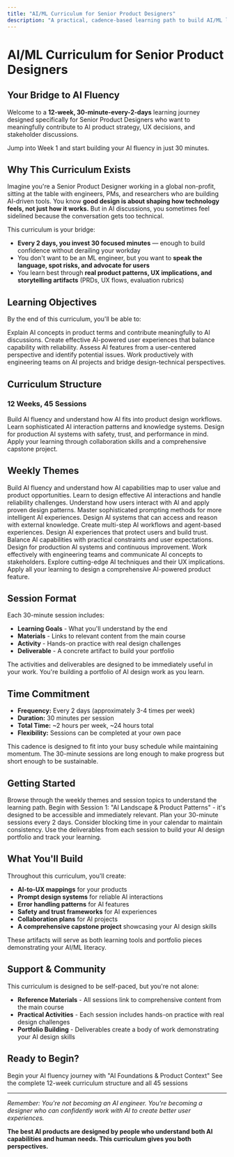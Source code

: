 ```yaml
---
title: "AI/ML Curriculum for Senior Product Designers"
description: "A practical, cadence-based learning path to build AI/ML literacy for product design"
---
```


# AI/ML Curriculum for Senior Product Designers

## Your Bridge to AI Fluency

Welcome to a **12-week, 30-minute-every-2-days** learning journey designed specifically for Senior Product Designers who want to meaningfully contribute to AI product strategy, UX decisions, and stakeholder discussions.

<Card title="Quick Start" icon="rocket" href="/curriculum/weeks/week-01">
Jump into Week 1 and start building your AI fluency in just 30 minutes.
</Card>

## Why This Curriculum Exists

Imagine you're a Senior Product Designer working in a global non-profit, sitting at the table with engineers, PMs, and researchers who are building AI-driven tools. You know **good design is about shaping how technology feels, not just how it works.** But in AI discussions, you sometimes feel sidelined because the conversation gets too technical.

This curriculum is your bridge:

- **Every 2 days, you invest 30 focused minutes** — enough to build confidence without derailing your workday
- You don't want to be an ML engineer, but you want to **speak the language, spot risks, and advocate for users**
- You learn best through **real product patterns, UX implications, and storytelling artifacts** (PRDs, UX flows, evaluation rubrics)

## Learning Objectives

By the end of this curriculum, you'll be able to:

<CardGroup cols={2}>
<Card title="Speak Confidently" icon="message-circle">
Explain AI concepts in product terms and contribute meaningfully to AI discussions.
</Card>

<Card title="Design AI Experiences" icon="palette">
Create effective AI-powered user experiences that balance capability with reliability.
</Card>

<Card title="Evaluate AI Features" icon="eye">
Assess AI features from a user-centered perspective and identify potential issues.
</Card>

<Card title="Collaborate Effectively" icon="users">
Work productively with engineering teams on AI projects and bridge design-technical perspectives.
</Card>
</CardGroup>

## Curriculum Structure

### 12 Weeks, 45 Sessions

<Steps>
<Step title="Weeks 1-3: Foundations">
Build AI fluency and understand how AI fits into product design workflows.
</Step>

<Step title="Weeks 4-6: Advanced Techniques">
Learn sophisticated AI interaction patterns and knowledge systems.
</Step>

<Step title="Weeks 7-9: Production & Safety">
Design for production AI systems with safety, trust, and performance in mind.
</Step>

<Step title="Weeks 10-12: Collaboration & Application">
Apply your learning through collaboration skills and a comprehensive capstone project.
</Step>
</Steps>

## Weekly Themes

<AccordionGroup>
<Accordion title="Week 1: AI Foundations & Product Context">
Build AI fluency and understand how AI capabilities map to user value and product opportunities.
</Accordion>

<Accordion title="Week 2: Prompting & Structured Outputs">
Learn to design effective AI interactions and handle reliability challenges.
</Accordion>

<Accordion title="Week 3: AI UX Behavior & Patterns">
Understand how users interact with AI and apply proven design patterns.
</Accordion>

<Accordion title="Week 4: Advanced Prompting Techniques">
Master sophisticated prompting methods for more intelligent AI experiences.
</Accordion>

<Accordion title="Week 5: RAG & Knowledge Systems">
Design AI systems that can access and reason with external knowledge.
</Accordion>

<Accordion title="Week 6: Agents & Orchestration">
Create multi-step AI workflows and agent-based experiences.
</Accordion>

<Accordion title="Week 7: Safety, Security & Trust">
Design AI experiences that protect users and build trust.
</Accordion>

<Accordion title="Week 8: Cost, Latency & Performance">
Balance AI capabilities with practical constraints and user expectations.
</Accordion>

<Accordion title="Week 9: Production & MLOps">
Design for production AI systems and continuous improvement.
</Accordion>

<Accordion title="Week 10: Collaboration & Communication">
Work effectively with engineering teams and communicate AI concepts to stakeholders.
</Accordion>

<Accordion title="Week 11: Advanced Techniques & Innovation">
Explore cutting-edge AI techniques and their UX implications.
</Accordion>

<Accordion title="Week 12: Capstone & Application">
Apply all your learning to design a comprehensive AI-powered product feature.
</Accordion>
</AccordionGroup>

## Session Format

Each 30-minute session includes:

- **Learning Goals** - What you'll understand by the end
- **Materials** - Links to relevant content from the main course
- **Activity** - Hands-on practice with real design challenges
- **Deliverable** - A concrete artifact to build your portfolio

<Tip>
The activities and deliverables are designed to be immediately useful in your work. You're building a portfolio of AI design work as you learn.
</Tip>

## Time Commitment

- **Frequency:** Every 2 days (approximately 3-4 times per week)
- **Duration:** 30 minutes per session
- **Total Time:** ~2 hours per week, ~24 hours total
- **Flexibility:** Sessions can be completed at your own pace

<Info>
This cadence is designed to fit into your busy schedule while maintaining momentum. The 30-minute sessions are long enough to make progress but short enough to be sustainable.
</Info>

## Getting Started

<Steps>
<Step title="Review the Curriculum">
Browse through the weekly themes and session topics to understand the learning path.
</Step>

<Step title="Start with Week 1">
Begin with Session 1: "AI Landscape & Product Patterns" - it's designed to be accessible and immediately relevant.
</Step>

<Step title="Set Your Schedule">
Plan your 30-minute sessions every 2 days. Consider blocking time in your calendar to maintain consistency.
</Step>

<Step title="Track Your Progress">
Use the deliverables from each session to build your AI design portfolio and track your learning.
</Step>
</Steps>

## What You'll Build

Throughout this curriculum, you'll create:

- **AI-to-UX mappings** for your products
- **Prompt design systems** for reliable AI interactions
- **Error handling patterns** for AI features
- **Safety and trust frameworks** for AI experiences
- **Collaboration plans** for AI projects
- **A comprehensive capstone project** showcasing your AI design skills

<Check>
These artifacts will serve as both learning tools and portfolio pieces demonstrating your AI/ML literacy.
</Check>

## Support & Community

This curriculum is designed to be self-paced, but you're not alone:

- **Reference Materials** - All sessions link to comprehensive content from the main course
- **Practical Activities** - Each session includes hands-on practice with real design challenges
- **Portfolio Building** - Deliverables create a body of work demonstrating your AI design skills

## Ready to Begin?

<Card title="Start Week 1" icon="play" href="/curriculum/weeks/week-01">
Begin your AI fluency journey with "AI Foundations & Product Context"
</Card>

<Card title="View Full Curriculum" icon="list" href="/curriculum/manifest.json">
See the complete 12-week curriculum structure and all 45 sessions
</Card>

---

*Remember: You're not becoming an AI engineer. You're becoming a designer who can confidently work with AI to create better user experiences.*

**The best AI products are designed by people who understand both AI capabilities and human needs. This curriculum gives you both perspectives.**
